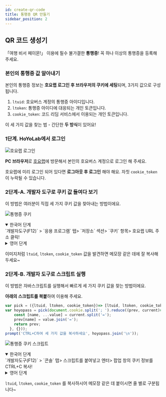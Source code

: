 ```yaml
---
id: create-qr-code
title: 통행증 QR 만들기
sidebar_position: 2
---
```



## QR 코드 생성기

<CreateQrCode />


「여행 비서 페이몬!」 이용에 필수 불가결한 **통행증**! 꼭 하나 이상의 통행증을 등록해 주세요.

### 본인의 통행증 값 알아내기

본인의 통행증 정보는 **호요랩 로그인 후 브라우저의 쿠키에 세팅**되며, 3가지 값으로 구성됩니다.

1. `ltuid`: 호요버스 계정의 통행증 아이디입니다.
2. `ltoken`: 통행증 아이디에 대응되는 개인 토큰입니다.
3. `cookie_token`: 코드 리딤 서비스에서 이용되는 개인 토큰입니다. 



이 세 가지 값을 찾는 법 - 간단한 **두 방식**이 있어요!

### **1단계. HoYoLab에서 로그인**

![호요랩 로그인](resources\hoyopass_login.png)

**PC 브라우저**로 [호요랩](https://www.hoyolab.com/home)에 방문해서 본인의 호요버스 계정으로 로그인 해 주세요.

호요랩에 미리 로그인 되어 있다면 **로그아웃 후 로그인** 해야 해요.  자칫 `cookie_token`이 누락될 수 있습니다.

### 2단계-A. 개발자 도구로 쿠키 값 들여다 보기

이 방법은 여러분이 직접 세 가지 쿠키 값을 찾아내는 방법이에요.

![통행증 쿠키](resources\hoyopass_cookies.png)


<details open>
  <summary>한국어 단계</summary>
   `개발자도구(F12)` > `응용 프로그램` 탭> `저장소` 섹션> `쿠키` 항목> 호요랩 URL 주소 클릭!
</details>

<details>
  <summary>영어 단계</summary>
   `DevTools(F12)`> `Application` 탭> `Storage` 섹션> `Cookies` 항목> 호요랩 URL 주소 클릭!
</details>


이미지처럼 `ltuid`, `ltoken`, `cookie_token` 값을 발견하면 메모장 같은 데에 잘 복사해 두세요~

### 2단계-B. 개발자 도구로 스크립트 실행

이 방법은 자바스크립트를 실행해서 빠르게 세 가지 쿠키 값을 찾는 방법이에요.

**아래의 스크립트를 복붙**하여 이용해 주세요.

```javascript
var pick = ({ltuid, ltoken, cookie_token})=> [ltuid, ltoken, cookie_token];
var hoyopass = pick(document.cookie.split('; ').reduce((prev, current)=> {
    const [name, ...value] = current.split('=');
    prev[name] = value.join('=');
    return prev;
  }, {}));
prompt('CTRL+C하여 세 가지 값을 복사하세요', hoyopass.join('\n'));
```

![통행증 쿠키 스크립트](resources\hoyopass_cookies_script.png)

<details open>
  <summary>한국어 단계</summary>
   `개발자도구(F12)` > `콘솔` 탭>  스크립트를 붙여넣고 엔터> 팝업 창의 쿠키 정보를 CTRL+C 복사!
</details>

<details>
  <summary>영어 단계</summary>
   `DevTools(F12)`> `Console` 탭>  스크립트를 붙여넣고 엔터> 팝업 창의 쿠키 정보를 CTRL+C 복사!
</details>

`ltuid`, `ltoken`, `cookie_token` 를 복사하시어 메모장 같은 데 붙이시면 줄 별로 구분됩니다~